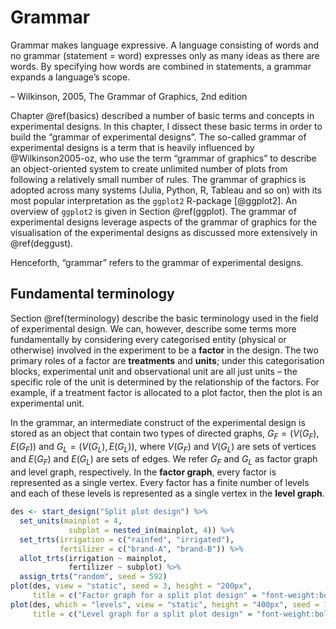 # Grammar {#grammar}

::: blockquote

Grammar  makes  language  expressive.  A  language  consisting  of  words and no grammar (statement = word) expresses only as many ideas as there are words. By specifying how words are combined in statements, a grammar expands a language’s scope.

-- Wilkinson, 2005, The Grammar of Graphics, 2nd edition

:::

Chapter \@ref(basics) described a number of basic terms and concepts in experimental designs. In this chapter, I dissect these basic terms in order to build the "grammar of experimental designs". 
The so-called grammar of experimental designs is a term that is heavily influenced by @Wilkinson2005-oz, who use the term "grammar of graphics" to describe an object-oriented system to create unlimited number of plots from following a relatively small number of rules. The grammar of graphics is adopted across many systems (Julia, Python, R, Tableau and so on) with its most popular interpretation as the `ggplot2` R-package [@ggplot2]. An overview of `ggplot2` is given in Section \@ref(ggplot). The grammar of experimental designs leverage aspects of the grammar of graphics for the visualisation of the experimental designs as discussed more extensively in \@ref(deggust). 

Henceforth, "grammar" refers to the grammar of experimental designs.

## Fundamental terminology

Section \@ref(terminology) describe the basic terminology used in the field of experimental design. We can, however, describe some terms more fundamentally by considering every categorised entity (physical or otherwise) involved in the experiment to be a **factor** in the design. The two primary roles of a factor are **treatments** and **units**; under this categorisation blocks, experimental unit and observational unit are all just units -- the specific role of the unit is determined by the relationship of the factors. For example, if a treatment factor is allocated to a plot factor, then the plot is an experimental unit. 

In the grammar, an intermediate construct of the experimental design is stored as an object that contain two types of directed graphs, $G_F = (V(G_F), E(G_F))$ and $G_L = (V(G_L), E(G_L))$, where $V(G_F)$ and $V(G_L)$ are sets of vertices and $E(G_F)$ and $E(G_L)$ are sets of edges. We refer $G_F$ and $G_L$ as factor graph and level graph, respectively. In the **factor graph**, every factor is represented as a single vertex. Every factor has a finite number of levels and each of these levels is represented as a single vertex in the **level graph**.

```r
des <- start_design("Split plot design") %>%
  set_units(mainplot = 4,
             subplot = nested_in(mainplot, 4)) %>%
  set_trts(irrigation = c("rainfed", "irrigated"),
           fertilizer = c("brand-A", "brand-B")) %>%
  allot_trts(irrigation ~ mainplot,
             fertilizer ~ subplot) %>%
  assign_trts("random", seed = 592)
plot(des, view = "static", seed = 3, height = "200px",
     title = c("Factor graph for a split plot design" = "font-weight:bold;text-align:center;"))
plot(des, which = "levels", view = "static", height = "400px", seed = 1,
     title = c("Level graph for a split plot design" = "font-weight:bold;text-align:center;"))
```

